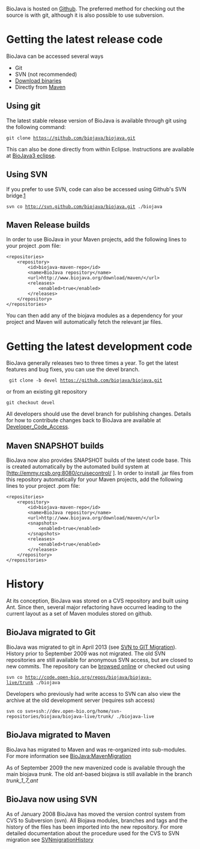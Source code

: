 BioJava is hosted on [https://github.com/biojava/biojava/ Github]. The preferred method for checking out the source is with git, although it is also possible to use subversion.

=Getting the latest release code=

BioJava can be accessed several ways
* Git
* SVN (not recommended)
* [[BioJava:Download|Download binaries]]
* Directly from [http://maven.apache.org/ Maven]

==Using git==

The latest stable release version of BioJava is available through git using the following command:

 git clone https://github.com/biojava/biojava.git

This can also be done directly from within Eclipse. Instructions are available at [[BioJava3 eclipse]].

==Using SVN==

If you prefer to use SVN, code can also be accessed using Github's SVN bridge.[https://github.com/blog/1178-collaborating-on-github-with-subversion] 

 svn co http://svn.github.com/biojava/biojava.git ./biojava

== Maven Release builds ==

In order to use BioJava in your Maven projects, add the following lines to your project .pom file:

<pre>
<repositories>
	<repository>
		<id>biojava-maven-repo</id>
		<name>BioJava repository</name>
		<url>http://www.biojava.org/download/maven/</url>
		<releases>
			<enabled>true</enabled>
		</releases>
	</repository>
</repositories>
</pre>

You can then add any of the biojava modules as a dependency for your project and Maven will automatically fetch the relevant jar files.

= Getting the latest development code =

BioJava generally releases two to three times a year. To get the latest features and bug fixes, you can use the devel branch.

  git clone -b devel https://github.com/biojava/biojava.git

or from an existing git repository

 git checkout devel

All developers should use the devel branch for publishing changes. Details for how to contribute changes back to BioJava are available at [[Developer_Code_Access]].

== Maven SNAPSHOT builds ==

BioJava now also provides SNAPSHOT builds of the latest code base. This is created automatically by the automated build system at [http://emmy.rcsb.org:8080/cruisecontrol/
].  In order to install .jar files from this repository automatically for your Maven projects, add the following lines to your project .pom file:

<pre>
<repositories>
	<repository>
		<id>biojava-maven-repo</id>
		<name>BioJava repository</name>
		<url>http://www.biojava.org/download/maven/</url>
		<snapshots>
			<enabled>true</enabled>
		</snapshots>
		<releases>
			<enabled>true</enabled>
		</releases>
	</repository>
</repositories>
</pre>


=History=

At its conception, BioJava was stored on a CVS repository and built using Ant. Since then, several major refactoring have occurred leading to the current layout as a set of Maven modules stored on github.

==BioJava migrated to Git==

BioJava was migrated to git in April 2013 (see [[SVN to GIT Migration]]). History prior to September 2009 was not migrated. The old SVN repositories are still available for anonymous SVN access, but are closed to new commits. The repository can be [http://code.open-bio.org/?root=biojava browsed online] or checked out using

 svn co http://code.open-bio.org/repos/biojava/biojava-live/trunk ./biojava

Developers who previously had write access to SVN can also view the archive at the old development server (requires ssh access)

 svn co svn+ssh://dev.open-bio.org/home/svn-repositories/biojava/biojava-live/trunk/ ./biojava-live

==BioJava migrated to Maven==

BioJava has migrated to Maven and was re-organized into sub-modules. For more information see [[BioJava:MavenMigration]]

As of September 2009 the new mavenized code is available through the main biojava ''trunk''. The old ant-based biojava is still available in the branch ''trunk_1_7_ant''

==BioJava now using SVN==

As of January 2008 BioJava has moved the version control system from 
CVS to Subversion (svn).  All Biojava modules, branches 
and tags and the history of the files has been imported into the new repository. For more detailed documentation about the procedure used for the CVS to SVN migration see
[[SVNmigrationHistory]]
